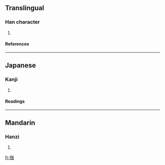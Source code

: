 ==Translingual==
===Han character===
{{Han char|rn=82|rad=毛|as=08|sn=12|four=|canj=竹山心火木 (HUPFD)}}
# {{defn|Han|sort=毛08}}
====References====
{{Han ref|kx=0594.120|dkj=16865|dj=0986.120|hdz=32000.080|uh=6BF1|ud=27633}}

----
==Japanese==
===Kanji===
{{ja-kanji|grade=|rs=毛08}}
# {{defn|Japanese}} 
====Readings====
{{ja-readings|on=[[きく]] (kiku), [[ごく]] (goku)|kun=[[けまり]] (kemari)}}

----
==Mandarin==
===Hanzi===
{{cmn-hanzi|pin=[[jú]] ([[ju2]])|wg=chü<sup>2</sup>}}
# {{defn|Mandarin}}

[[fr:毱]]